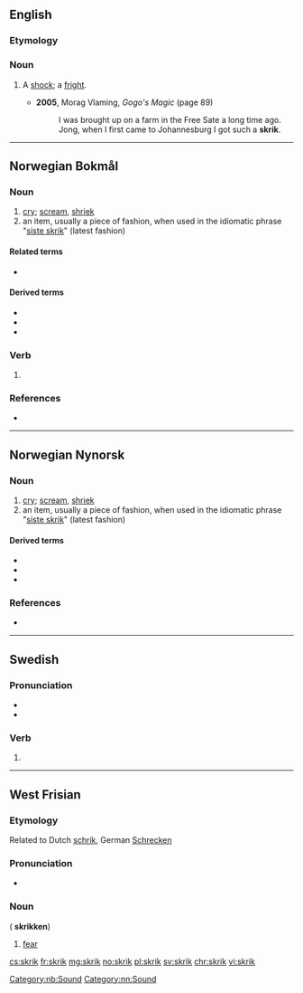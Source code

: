 ==English==

===Etymology===
{{etyl|af|en}}

===Noun===
{{en-noun}}

# {{lb|en|South Africa}} A [[shock]]; a [[fright]].
#* '''2005''', Morag Vlaming, ''Gogo's Magic'' (page 89)
#*: I was brought up on a farm in the Free Sate a long time ago. Jong, when I first came to Johannesburg I got such a '''skrik'''.

----

==Norwegian Bokmål==

===Noun===
{{nb-noun-n1}}

# [[cry]]; [[scream]], [[shriek]]
# an item, usually a piece of fashion, when used in the idiomatic phrase "[[siste skrik]]" (latest fashion)

====Related terms====
* {{l|nb|skrike}}

====Derived terms====
* {{l|nb|angstskrik}}
* {{l|nb|dødsskrik}}
* {{l|nb|siste skrik}}

===Verb===
{{head|nb|verb form}}

# {{imperative of|skrike|lang=nb}}

===References===
* {{R:The Bokmål Dictionary}}
[[Category:nb:Sound]]

----

==Norwegian Nynorsk==

===Noun===
{{nn-noun-n1}}

# [[cry]]; [[scream]], [[shriek]]
# an item, usually a piece of fashion, when used in the idiomatic phrase "[[siste skrik]]" (latest fashion)

====Derived terms====
* {{l|nn|angstskrik}}
* {{l|nn|dødsskrik}}
* {{l|nn|siste skrik}}

===References===
* {{R:The Nynorsk Dictionary}}
[[Category:nn:Sound]]

----

==Swedish==

===Pronunciation===
* {{audio|Sv-skrik.ogg|Audio|lang=sv}}
* {{rhymes|iːk|lang=sv}}

===Verb===
{{head|sv|verb form}}

# {{sv-verb-form-imp|skrika}}

----

==West Frisian==

===Etymology===
Related to Dutch [[schrik]], German [[Schrecken]]

===Pronunciation===
* {{IPA|/skrɪk/|lang=fy}}

===Noun===
{{head|fy|noun|g=c}} ({{g|p}} '''skrikken''')

# [[fear]]

[[cs:skrik]]
[[fr:skrik]]
[[mg:skrik]]
[[no:skrik]]
[[pl:skrik]]
[[sv:skrik]]
[[chr:skrik]]
[[vi:skrik]]